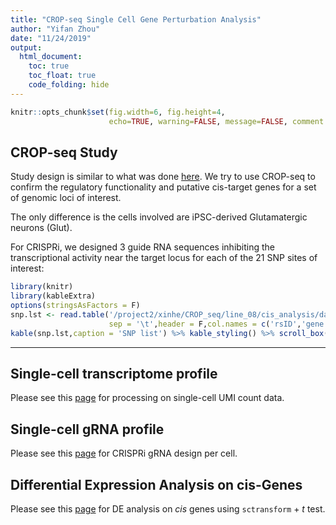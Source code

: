 ```yaml
---
title: "CROP-seq Single Cell Gene Perturbation Analysis"
author: "Yifan Zhou"
date: "11/24/2019"
output:   
  html_document:
    toc: true
    toc_float: true
    code_folding: hide
---
```


```r
knitr::opts_chunk$set(fig.width=6, fig.height=4,
                      echo=TRUE, warning=FALSE, message=FALSE, comment = NA, fig.align = 'center')
```

## CROP-seq Study

Study design is similar to what was done [here](https://gradonion.github.io/CROP-seq/index.html). We try to use CROP-seq to confirm the regulatory functionality and putative cis-target genes for a set of genomic loci of interest.

The only difference is the cells involved are iPSC-derived Glutamatergic neurons (Glut). 

For CRISPRi, we designed 3 guide RNA sequences inhibiting the transcriptional activity near the target locus for each of the 21 SNP sites of interest:

```r
library(knitr)
library(kableExtra)
options(stringsAsFactors = F)
snp.lst <- read.table('/project2/xinhe/CROP_seq/line_08/cis_analysis/data/scRNA_seq_SNP_list.txt',
                      sep = '\t',header = F,col.names = c('rsID','gene locus'))
kable(snp.lst,caption = 'SNP list') %>% kable_styling() %>% scroll_box(width = "90%", height = "300px")
```

***

## Single-cell transcriptome profile

Please see this [page](transcriptome.html) for processing on single-cell UMI count data.

## Single-cell gRNA profile

Please see this [page](gRNA_design.html) for CRISPRi gRNA design per cell.

## Differential Expression Analysis on cis-Genes

Please see this [page](cis_analysis_result_line0911.html) for DE analysis on _cis_ genes using `sctransform` + _t_ test.



